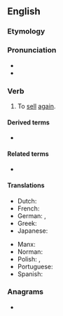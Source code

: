==English==

===Etymology===
{{prefix|en|re|sell}}

===Pronunciation===
* {{IPA|en|/ɹiːˈsɛl/}}
* {{rhymes|en|ɛl}}

===Verb===
{{en-verb|resells|reselling|resold|resold}}

# To [[sell]] [[again]].

====Derived terms====
* {{l|en|reseller}}

====Related terms====
* {{l|en|resale}}

====Translations====
{{trans-top|To sell again}}
* Dutch: {{t|nl|dooverkopen}}
* French: {{t+|fr|revendre}}
* German: {{t|de|wiederverkaufen}}, {{t+|de|weiterverkaufen}}
* Greek: {{t+|el|μεταπουλώ}}
* Japanese: {{t+|ja|転売|alt=転売する|tr=てんばいする, tembai-suru|sc=Jpan}}
{{trans-mid}}
* Manx: {{t|gv|aachreck}}
* Norman: {{t|nrf|r'vendre}}
* Polish: {{t|pl|odsprzedać|pf}}, {{t|pl|odsprzedawać|impf}}
* Portuguese: {{t|pt|revender}}
* Spanish: {{t+|es|revender}}
{{trans-bottom}}

===Anagrams===
* {{anagrams|en|a=eellrs|Ellers|Seller|ellers|seller}}